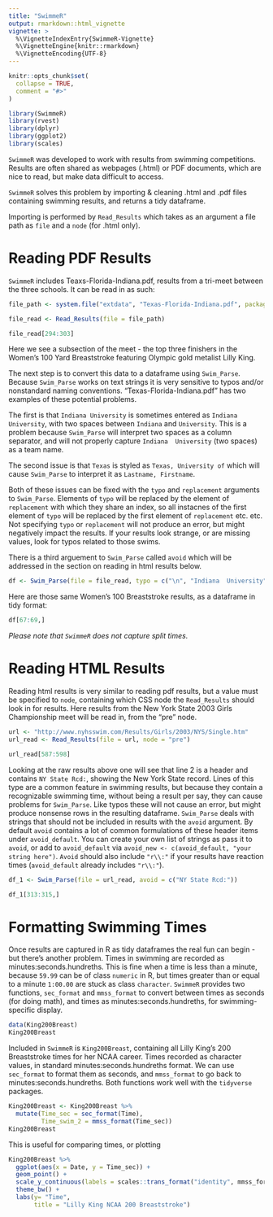 ```yaml
---
title: "SwimmeR"
output: rmarkdown::html_vignette
vignette: >
  %\VignetteIndexEntry{SwimmeR-Vignette}
  %\VignetteEngine{knitr::rmarkdown}
  %\VignetteEncoding{UTF-8}
---
```


```r
knitr::opts_chunk$set(
  collapse = TRUE,
  comment = "#>"
)
```

```r
library(SwimmeR)
library(rvest)
library(dplyr)
library(ggplot2)
library(scales)
```

`SwimmeR` was developed to work with results from swimming competitions.  Results are often shared as webpages (.html) or PDF documents, which are nice to read, but make data difficult to access.

`SwimmeR` solves this problem by importing & cleaning .html and .pdf files containing swimming results, and returns a tidy dataframe.

Importing is performed by `Read_Results` which takes as an argument a file path as `file` and a `node` (for .html only).


# Reading PDF Results
`SwimmeR` includes Teaxs-Florida-Indiana.pdf, results from a tri-meet between the three schools.  It can be read in as such:

```r
file_path <- system.file("extdata", "Texas-Florida-Indiana.pdf", package = "SwimmeR")

file_read <- Read_Results(file = file_path)
```

```r
file_read[294:303]
```

Here we see a subsection of the meet - the top three finishers in the Women's 100 Yard Breaststroke featuring Olympic gold metalist Lilly King.

The next step is to convert this data to a dataframe using `Swim_Parse`.  Because `Swim_Parse` works on text strings it is very sensitive to typos and/or nonstandard naming conventions.  "Texas-Florida-Indiana.pdf" has two examples of these potential problems.

The first is that `Indiana University` is sometimes entered as `Indiana  University`, with two spaces between `Indiana` and `University`.  This is a problem because `Swim_Parse` will interpret two spaces as a column separator, and will not properly capture `Indiana  University` (two spaces) as a team name.

The second issue is that `Texas` is styled as `Texas, University of` which will cause `Swim_Parse` to interpret it as `Lastname, Firstname`.

Both of these issues can be fixed with the `typo` and `replacement` arguments to `Swim_Parse`.  Elements of `typo` will be replaced by the element of `replacement` with which they share an index, so all instacnes of the first element of `typo` will be replaced by the first element of `replacement` etc. etc.  Not specifying `typo` or `replacement` will not produce an error, but might negatively impact the results.  If your results look strange, or are missing values, look for typos related to those swims.

There is a third arguement to `Swim_Parse` called `avoid` which will be addressed in the section on reading in html results below.

```r
df <- Swim_Parse(file = file_read, typo = c("\n", "Indiana  University", ", University of"), replacement = c("\n", "Indiana University", ""))
```

Here are those same Women's 100 Breaststroke results, as a dataframe in tidy format:
```r
df[67:69,]
```
*Please note that `SwimmeR` does not capture split times.*

# Reading HTML Results
Reading html results is very similar to reading pdf results, but a value must be specified to `node`, containing which CSS node the `Read_Results` should look in for results.  Here results from the New York State 2003 Girls Championship meet will be read in, from the "pre" node.

```r
url <- "http://www.nyhsswim.com/Results/Girls/2003/NYS/Single.htm"
url_read <- Read_Results(file = url, node = "pre")
```

```r
url_read[587:598]
```

Looking at the raw results above one will see that line 2 is a header and contains `NY State Rcd:`, showing the New York State record.  Lines of this type are a common feature in swimming results, but because they contain a recognizable swimming time, without being a result per say, they can cause problems for `Swim_Parse`.  Like typos these will not cause an error, but might produce nonsense rows in the resulting dataframe.  `Swim_Parse` deals with strings that should not be included in results with the `avoid` argument.  By default `avoid` contains a lot of common formulations of these header items under `avoid_default`.  You can create your own list of strings as pass it to `avoid`, or add to `avoid_default` via `avoid_new <- c(avoid_default, "your string here")`.  `Avoid` should also include `"r\\:"` if your results have reaction times (`avoid_default` already includes `"r\\:"`). 

```r
df_1 <- Swim_Parse(file = url_read, avoid = c("NY State Rcd:"))
```

```r
df_1[313:315,]
```

# Formatting Swimming Times

Once results are captured in R as tidy dataframes the real fun can begin - but there's another problem.  Times in swimming are recorded as minutes:seconds.hundreths.  This is fine when a time is less than a minute, because `59.99` can be of class `numeric` in R, but times greater than or equal to a minute `1:00.00` are stuck as class `character`.  `SwimmeR` provides two functions, `sec_format` and `mmss_format` to convert between times as seconds (for doing math), and times as minutes:seconds.hundreths, for swimming-specific display.

```r
data(King200Breast)
King200Breast
```

Included in `SwimmeR` is `King200Breast`, containing all Lilly King's 200 Breaststroke times for her NCAA career.  Times recorded as character values, in standard minutes:seconds.hundreths format.  We can use `sec_format` to format them as seconds, and `mmss_format` to go back to minutes:seconds.hundreths.  Both functions work well with the `tidyverse` packages.

```r
King200Breast <- King200Breast %>% 
  mutate(Time_sec = sec_format(Time),
         Time_swim_2 = mmss_format(Time_sec))
King200Breast
```

This is useful for comparing times, or plotting
```r
King200Breast %>% 
  ggplot(aes(x = Date, y = Time_sec)) +
  geom_point() +
  scale_y_continuous(labels = scales::trans_format("identity", mmss_format)) +
  theme_bw() +
  labs(y= "Time",
       title = "Lilly King NCAA 200 Breaststroke")
```
